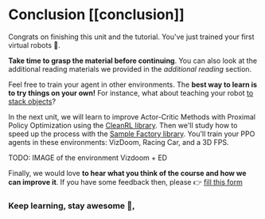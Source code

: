# Conclusion [[conclusion]]

Congrats on finishing this unit and the tutorial. You've just trained your first virtual robots 🥳.

**Take time to grasp the material before continuing**. You can also look at the additional reading materials we provided in the *additional reading* section.

Feel free to train your agent in other environments. The **best way to learn is to try things on your own!** For instance, what about teaching your robot [to stack objects](https://panda-gym.readthedocs.io/en/latest/usage/environments.html#sparce-reward-end-effector-control-default-setting)?

In the next unit, we will learn to improve Actor-Critic Methods with Proximal Policy Optimization using the [CleanRL library](https://github.com/vwxyzjn/cleanrl). Then we'll study how to speed up the process with the [Sample Factory library](https://samplefactory.dev/). You'll train your PPO agents in these environments: VizDoom, Racing Car, and a 3D FPS.

TODO: IMAGE of the environment Vizdoom + ED

Finally, we would love **to hear what you think of the course and how we can improve it**. If you have some feedback then, please 👉  [fill this form](https://forms.gle/BzKXWzLAGZESGNaE9)

### Keep learning, stay awesome 🤗,
